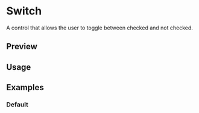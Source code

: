


<Meta of={SwitchStories} />

<RadixPrimitiveDocsButton name="switch" />

# Switch

A control that allows the user to toggle between checked and not checked.

## Preview

<Canvas of={SwitchStories.Default} />

<Controls />

## Usage



<Source code={importCode} language="ts" dark />
<Source code={usageCode} language="tsx" dark />

## Examples

### Default

<Canvas of={SwitchStories.Default} />
